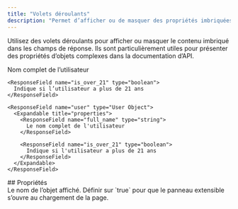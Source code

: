 ```yaml
---
title: "Volets déroulants"
description: "Permet d’afficher ou de masquer des propriétés imbriquées"
---
```


Utilisez des volets déroulants pour afficher ou masquer le contenu imbriqué dans les champs de réponse. Ils sont particulièrement utiles pour présenter des propriétés d’objets complexes dans la documentation d’API.

<ResponseField name="user" type="User Object">
  <Expandable title="properties">
    <ResponseField name="full_name" type="string">
      Nom complet de l’utilisateur
    </ResponseField>

    <ResponseField name="is_over_21" type="boolean">
      Indique si l’utilisateur a plus de 21 ans
    </ResponseField>
  </Expandable>
</ResponseField>

```mdx Expandable example
<ResponseField name="user" type="User Object">
  <Expandable title="properties">
    <ResponseField name="full_name" type="string">
      Le nom complet de l'utilisateur
    </ResponseField>

    <ResponseField name="is_over_21" type="boolean">
      Indique si l'utilisateur a plus de 21 ans
    </ResponseField>
  </Expandable>
</ResponseField>
```


<div id="properties">
  ## Propriétés
</div>

<ResponseField name="title" type="string">
  Le nom de l’objet affiché.
</ResponseField>

<ResponseField name="defaultOpen" type="boolean" default="false">
  Définir sur `true` pour que le panneau extensible s’ouvre au chargement de la page.
</ResponseField>